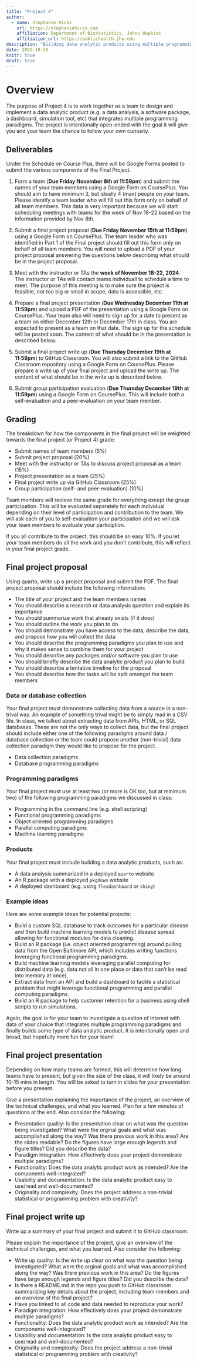 ```yaml
---
title: "Project 4"
author: 
  - name: Stephanie Hicks
    url: https://stephaniehicks.com
    affiliation: Department of Biostatistics, Johns Hopkins
    affiliation_url: https://publichealth.jhu.edu
description: "Building data analytic products using multiple programming paradigms"
date: 2025-10-30
knitr: true
draft: true
---
```


# Overview 

The purpose of Project 4 is to work together as a team to design and implement a data analytic product (e.g. a data analysis, a software package, a dashboard, simulation tool, etc) that integrates multiple programming paradigms. The project is intentionally open-ended with the goal it will give you and your team the chance to follow your own curiosity. 

## Deliverables 

Under the Schedule on Course Plus, there will be Google Forms posted to submit the various components of the Final Project. 

1. Form a team (**Due Friday November 8th at 11:59pm**) and submit the names of your team members using a Google Form on CoursePlus. You should aim to have minimum 3, but ideally 4 (max) people on your team. Please identify a team leader who will fill out this form only on behalf of all team members. This data is very important because we will start scheduling meetings with teams for the week of Nov 18-22 based on the information provided by Nov 8th. 

2. Submit a final project proposal (**Due Friday November 15th at 11:59pm**) using a Google Form on CoursePlus. The team leader who was identified in Part 1 of the Final project should fill out this form only on behalf of all team members. You will need to upload a PDF of your project proposal answering the questions below describing what should be in the project proposal. 

3. Meet with the instructor or TAs the **week of November 18-22, 2024**. The instructor or TAs will contact teams individuall to schedule a time to meet. The purpose of this meeting is to make sure the project is feasible, not too big or small in scope, data is accessible, etc. 

4. Prepare a final project presentation (**Due Wednesday December 11th at 11:59pm**) and upload a PDF of the presentation using a Google Form on CoursePlus. Your team also will need to sign up for a date to present as a team on either December 12th or December 17th in class. You are expected to present as a team on that date. The sign up for the schedule will be posted soon. The content of what should be in the presentation is described below. 

5. Submit a final project write up (**Due Thursday December 19th at 11:59pm**) to GitHub Classroom. You will also submit a link to the GitHub Classroom repository using a Google Form on CoursePlus. Please prepare a write up of your final project and upload the write up. The content of what should be in the write up is described below. 

6. Submit group participation evaluation (**Due Thursday December 19th at 11:59pm**) using a Google Form on CoursePlus. This will include both a self-evaluation and a peer-evaluation on your team member. 

## Grading

The breakdown for how the components in the final project will be weighted towards the final project (or Project 4) grade: 

- Submit names of team members (5%)
- Submit project proposal (20%)
- Meet with the instructor or TAs to discuss project proposal as a team (15%)
- Project presentation as a team (25%)
- Final project write up via GitHub Classroom (25%)
- Group participation (self- and peer-evaluation) (10%)

:::::: {.callout-important}

Team members will recieve the same grade for everything except the group participation. This will be evaluated separately for each individual depending on their level of participation and contribution to the team. We will ask each of you to self-evaluation your participation and we will ask your team members to evaluate your particiption. 

If you all contribute to the project, this should be an easy 10%. If you let your team members do all the work and you don't contribute, this will reflect in your final project grade. 

:::

## Final project proposal 
 
Using quarto, write up a project proposal and submit the PDF. The final project proposal should include the following information: 

- The title of your project and the team members names 
- You should describe a research or data analysis question and explain its importance
- You should summarize work that already exists (if it does)
- You should outline the work you plan to do 
- You should demonstrate you have access to the data, describe the data, and propose how you will collect the data 
- You should describe the programming paradigms you plan to use and why it makes sense to combine them for your project 
- You should describe any packages and/or software you plan to use
- You should briefly describe the data analytic product you plan to build
- You should describe a tentative timeline for the proposal 
- You should describe how the tasks will be split amongst the team members

### Data or database collection 

Your final project must demonstrate collecting data from a source in a non-trival way. An example of something trival might be to simply read in a CSV file. In class, we talked about extracting data from APIs, HTML, or SQL databases. These are not the only ways to collect data, but the final project should include either one of the following paradigms around data / database collection or the team could propose another (non-trivial) data collection paradigm they would like to propose for the project. 

- Data collection paradigms 
- Database programming paradigms

### Programming paradigms 

Your final project must use at least two (or more is OK too, but at minimum two) of the following programming paradigms we discussed in class: 

- Programming in the command line (e.g. shell scripting)
- Functional programming paradigms
- Object oriented programming paradigms
- Parallel computing paradigms 
- Machine learning paradigms

### Products 

Your final project must include building a data analytic products, such as:

- A data analysis summarized in a deployed `quarto` website
- An R package with a deployed `pkgdown` website
- A deployed dashboard (e.g. using `flexdashboard` or `shiny`)

### Example ideas 

Here are some example ideas for potential projects: 

- Build a custom SQL database to track outcomes for a particular disease and then build machine learning models to predict disease spread allowing for functional modules for data cleaning. 
- Build an R package (i.e. object oriented programming) around pulling data from the Open Baltimore API, which includes writing functions leveraging functional programming paradigms. 
- Build machine learning models leveraging parallel computing for distributed data (e.g. data not all in one place or data that can't be read into memory at once). 
- Extract data from an API and build a dashboard to tackle a statistical problem that might leverage functional programming and parallel computing paradigms. 
- Build an R package to help customer retention for a business using shell scripts to run simulations. 

Again, the goal is for your team to investigate a question of interest with data of your choice that integrates multiple programming paradigms and finally builds some type of data analytic product. It is intentionally open and broad, but hopefully more fun for your team! 

## Final project presentation 

Depending on how many teams are formed, this will determine how long teams have to present, but given the size of the class, it will likely be around 10-15 mins in length. You will be asked to turn in slides for your presentation before you present. 

Give a presentation explaining the importance of the project, an overview of the
technical challenges, and what you learned. Plan for a few minutes of questions at the end. Also consider the following: 

- Presentation quality: Is the presentation clear on what was the question being investigated? What were the orginal goals and what was accomplished along the way? Was there previous work in this area? Are the slides readable? Do the figures have large enough legends and figure titles? Did you describe the data? 
- Paradigm integration: How effectively does your project demonstrate multiple paradigms? 
- Functionality: Does the data analytic product work as intended? Are the components well-integrated?
- Usability and documentation: Is the data analytic product easy to use/read and well-documented?
- Originality and complexity: Does the project address a non-trivial statistical or programming problem with creativity?


## Final project write up

Write up a summary of your final project and submit it to GitHub classroom. 

Please explain the importance of the project, give an overview of the technical challenges, and what you learned. Also consider the following: 

- Write up quality: Is the write up clear on what was the question being investigated? What were the orginal goals and what was accomplished along the way? Was there previous work in this area? Do the figures have large enough legends and figure titles? Did you describe the data? 
- Is there a README.md in the repo you push to GitHub classroom summarizing key details about the project, including team members and an overview of the final project? 
- Have you linked to all code and data needed to reproduce your work? 
- Paradigm integration: How effectively does your project demonstrate multiple paradigms? 
- Functionality: Does the data analytic product work as intended? Are the components well-integrated?
- Usability and documentation: Is the data analytic product easy to use/read and well-documented?
- Originality and complexity: Does the project address a non-trivial statistical or programming problem with creativity?

